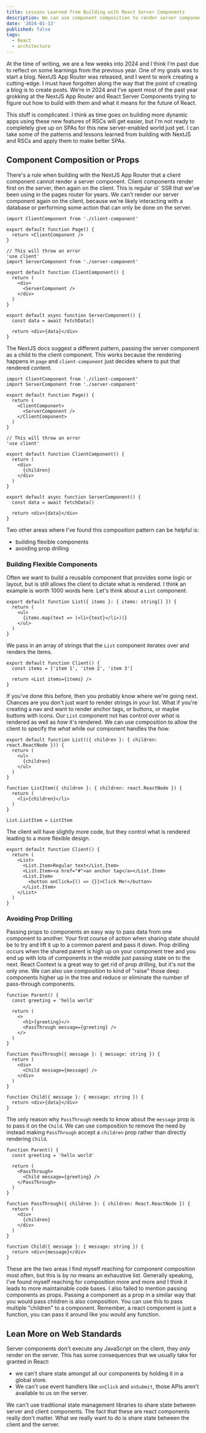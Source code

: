 ```yaml
---
title: Lessons Learned from Building with React Server Components
description: We can use component composition to render server components within a client component. Are there other areas where this composition pattern is useful?
date: '2024-01-13'
published: false
tags:
  - React
  - architecture
---
```


At the time of writing, we are a few weeks into 2024 and I think I'm past due to reflect on some learnings from the previous year. One of my goals was to start a blog. NextJS App Router was released, and I went to work creating a cutting-edge. I must have forgotten along the way that the point of creating a blog is to create posts. We’re in 2024 and I’ve spent most of the past year grokking at the NextJS App Router and React Server Components trying to figure out how to build with them and what it means for the future of React.

This stuff is complicated. I think as time goes on building more dynamic apps using these new features of RSCs will get easier, but I'm not ready to completely give up on SPAs for this new server-enabled world just yet. I can take some of the patterns and lessons learned from building with NextJS and RSCs and apply them to make better SPAs.

## Component Composition or Props

There's a rule when building with the NextJS App Router that a client component cannot render a server component. Client components render first on the server, then again on the client. This is regular ol` SSR that we've been using in the pages router for years. We can't render our server component again on the client, because we're likely interacting with a database or performing some action that can only be done on the server.

```tsx showLineNumbers title="page.tsx"
import ClientComponent from './client-component'

export default function Page() {
  return <ClientComponent />
}
```

```tsx showLineNumbers title="client-component.tsx"
// This will throw an error
'use client'
import ServerComponent from './server-component'

export default function ClientComponent() {
  return (
    <div>
      <ServerComponent />
    </div>
  )
}
```

```tsx showLineNumbers title="server-component.tsx"
export default async function ServerComponent() {
  const data = await fetchData()

  return <div>{data}</div>
}
```

The NextJS docs suggest a different pattern, passing the server component as a child to the client component. This works because the rendering happens in `page` and `client-component` just decides where to put that rendered content.

```tsx showLineNumbers title="page.tsx"
import ClientComponent from './client-component'
import ServerComponent from './server-component'

export default function Page() {
  return (
    <ClientComponent>
      <ServerComponent />
    </ClientComponent>
  )
}
```

```tsx showLineNumbers title="client-component.tsx"
// This will throw an error
'use client'

export default function ClientComponent() {
  return (
    <div>
      {children}
    </div>
  )
}
```

```tsx showLineNumbers title="server-component.tsx"
export default async function ServerComponent() {
  const data = await fetchData()

  return <div>{data}</div>
}
```

Two other areas where I've found this composition pattern can be helpful is:
- building flexible components
- avoiding prop drilling

### Building Flexible Components

Often we want to build a reusable component that provides some logic or layout, but is still allows the client to dictate what is rendered. I think an example is worth 1000 words here. Let's think about a `List` component.

```tsx showLineNumbers title="list.tsx"
export default function List({ items }: { items: string[] }) {
  return (
    <ul>
      {items.map(text => (<li>{text}</li>))}
    </ul>
  )
}
```

We pass in an array of strings that the `List` component iterates over and renders the items.

```tsx showLineNumbers title="client.tsx"
export default function Client() {
  const items = ['item 1', 'item 2', 'item 3'] 

  return <List items={items} />
}
```

If you've done this before, then you probably know where we're going next. Chances are you don't just want to render strings in your list. What if you're creating a nav and want to render anchor tags, or buttons, or maybe buttons with icons. Our `List` component not has control over *what* is rendered as well as *how* it's rendered. We can use composition to allow the client to specify the *what* while our component handles the *how*.

```tsx showLineNumbers title="list.tsx"
export default function List(({ children }: { children: react.ReactNode })) {
  return (
    <ul>
      {children}
    </ul>
  )
}

function ListItem({ children }: { children: react.ReactNode }) {
  return (
    <li>{children}</li>
  )
}

List.ListItem = ListItem
```

The client will have slightly more code, but they control what is rendered leading to a more flexible design.

```tsx showLineNumbers title="client.tsx"
export default function Client() {
  return (
    <List>
      <List.Item>Regular text</List.Item> 
      <List.Item><a href="#">an anchor tag</a></List.Item> 
      <List.Item>
        <button onClick={() => {}}>Click Me!</button>
      </List.Item> 
    </List>
  )
}
```

### Avoiding Prop Drilling

Passing props to components an easy way to pass data from one component to another. Your first course of action when sharing state should be to try and lift it up to a common parent and pass it down. Prop drilling occurs when the shared parent is high up on your component tree and you end up with lots of components in the middle just passing state on to the next. React Context is a great way to get rid of prop drilling, but it's not the only one. We can also use composition to kind of "raise" those deep components higher up in the tree and reduce or eliminate the number of pass-through components.


```tsx showLineNumbers 
function Parent() {
  const greeting = 'hello world'

  return (
    <>
      <h1>{greeting}</>
      <PassThrough message={greeting} />
    </>
  )
}

function PassThrough({ message }: { message: string }) {
  return (
    <div>
      <Child message={message} />
    </div>
  )
}

function Child({ message }: { message: string }) {
  return <div>{data}</div>
}
```

The only reason why `PassThrough` needs to know about the `message` prop is to pass it on the `Child`. We can use composition to remove the need by instead making `PassThrough` accept a `children` prop rather than directly rendering `Child`.

```tsx showLineNumbers 
function Parent() {
  const greeting = 'hello world'

  return (
    <PassThrough>
      <Child message={greeting} />
    </PassThrough>
  )
}

function PassThrough({ children }: { children: React.ReactNode }) {
  return (
    <div>
      {children}
    </div>
  )
}

function Child({ message }: { message: string }) {
  return <div>{message}</div>
}
```

These are the two areas I find myself reaching for component composition most often, but this is by no means an exhaustive list. Generally speaking, I've found myself reaching for composition more and more and I think it leads to more maintainable code bases. I also failed to mention passing components as props. Passing a component as a prop in a similar way that you would pass children is also composition. You can use this to pass multiple "children" to a component. Remember, a react component is just a function, you can pass it around like you would any function. 

## Lean More on Web Standards

Server components don't execute any JavaScript on the client, they *only* render on the server. This has some consequences that we usually take for granted in React:
- we can't share state amongst all our components by holding it in a global store.
- We can't use event handlers like `onClick` and `onSubmit`, those APIs aren't available to us on the server.

We can't use traditional state management libraries to share state between server and client components. The fact that these are react components really don't matter. What we really want to do is share state between the client and the server. 



